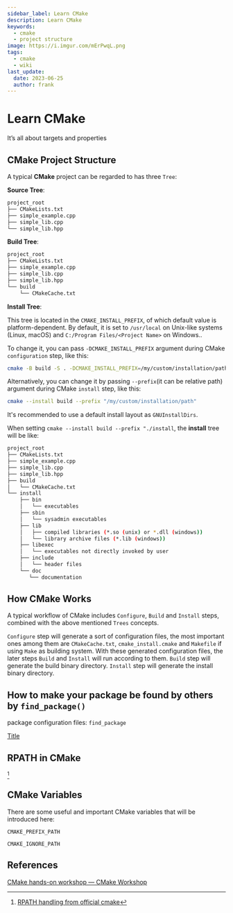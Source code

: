 ```yaml
---
sidebar_label: Learn CMake
description: Learn CMake
keywords:
  - cmake
  - project structure
image: https://i.imgur.com/mErPwqL.png
tags:
  - cmake
  - wiki
last_update:
  date: 2023-06-25
  author: frank
---
```


# Learn CMake

It’s all about targets and properties

<!--truncate-->

## CMake Project Structure

A typical **CMake** project can be regarded to has three `Tree`:

**Source Tree**:

```sh
project_root
├── CMakeLists.txt
├── simple_example.cpp
├── simple_lib.cpp
└── simple_lib.hpp
```

**Build Tree**:

```sh
project_root
├── CMakeLists.txt
├── simple_example.cpp
├── simple_lib.cpp
├── simple_lib.hpp
└── build
    └── CMakeCache.txt
```

**Install Tree**:

This tree is located in the `CMAKE_INSTALL_PREFIX`, of which default value is platform-dependent. By default, it is set to `/usr/local` on Unix-like systems (Linux, macOS) and `C:/Program Files/<Project Name>` on Windows..

To change it, you can pass `-DCMAKE_INSTALL_PREFIX` argument during CMake `configuration` step, like this:

```sh
cmake -B build -S . -DCMAKE_INSTALL_PREFIX=/my/custom/installation/path
```

Alternatively, you can change it by passing `--prefix`(it can be relative path) argument during CMake `install` step, like this:

```sh
cmake --install build --prefix "/my/custom/installation/path"
```

It's recommended to use a default install layout as `GNUInstallDirs`.

When setting `cmake --install build --prefix "./install`, the **install** tree will be like:

```sh
project_root
├── CMakeLists.txt
├── simple_example.cpp
├── simple_lib.cpp
├── simple_lib.hpp
├── build
│   └── CMakeCache.txt
└── install
    ├── bin
    │   └── executables
    ├── sbin
    │   └── sysadmin executables
    ├── lib
    │   ├── compiled libraries (*.so (unix) or *.dll (windows))
    │   └── library archive files (*.lib (windows))
    ├── libexec
    │   └── executables not directly invoked by user
    ├── include
    │   └── header files
    └── doc
       └── documentation
```

## How CMake Works

A typical workflow of CMake includes `Configure`, `Build` and `Install` steps, combined with the above mentioned `Trees` concepts.

`Configure` step will generate a sort of configuration files, the most important ones among them are `CMakeCache.txt`, `cmake_install.cmake` and `Makefile` if using `Make` as building system. With these generated configuration files, the later steps `Build` and `Install` will run according to them.
`Build` step will generate the build binary directory.
`Install` step will generate the install binary directory.

## How to make your package be found by others by `find_package()`

package configuration files: `find_package`

[Title](https://cmake.org/cmake/help/latest/guide/importing-exporting/index.html#importing-targets)

## RPATH in CMake

[^rpath]

## CMake Variables

There are some useful and important CMake variables that will be introduced here:

`CMAKE_PREFIX_PATH`

`CMAKE_IGNORE_PATH`

## References

[CMake hands-on workshop — CMake Workshop](https://enccs.github.io/cmake-workshop/)
[^rpath]: [RPATH handling from official cmake](https://gitlab.kitware.com/cmake/community/-/wikis/doc/cmake/RPATH-handling)
